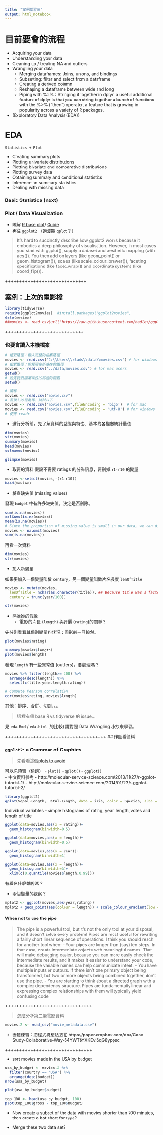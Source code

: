 ```yaml
---
title: "案例學習三"
output: html_notebook
---
```




# 目前要會的流程

- Acquiring your data
- Understanding your data
- Cleaning up / treating NA and outliers
- Wrangling your data
    - Merging dataframes: Joins, unions, and bindings 
    - Subsetting: filter and select from a dataframe
    - Creating a derived column
    - Reshaping a dataframe between wide and long 
    - Piping with %>% : Stringing it together in dplyr: a useful additional feature of dplyr is that you can string together a bunch of functions with the %>% (“then”) operator, a feature that is growing in popularity across a variety of R packages.
- (Exploratory Data Analysis (EDA))


# EDA
`Statistics + Plot`


- Creating summary plots
- Plotting univariate distributions
- Plotting bivariate and comparative distributions 
- Plotting survey data
- Obtaining summary and conditional statistics
- Inference on summary statistics
- Dealing with missing data



### Basic Statistics (next)    
### Plot / Data Visualization
  - 瞭解 [R base plot](http://publish.illinois.edu/johnrgallagher/files/2015/10/BaseGraphicsCheatsheet.pdf)/ [Guide](https://www.analyticsvidhya.com/blog/2015/07/guide-data-visualization-r/)
  - 再往 [`ggplot2`](https://github.com/rstudio/cheatsheets/raw/master/data-visualization-2.1.pdf) （過渡期 `qplot`？）

> It’s hard to succinctly describe how ggplot2 works because it embodies a deep philosophy of visualisation. However, in most cases you start with ggplot(), supply a dataset and aesthetic mapping (with aes()). You then add on layers (like geom_point() or geom_histogram()), scales (like scale_colour_brewer()), faceting specifications (like facet_wrap()) and coordinate systems (like coord_flip()).


+++++++++++++++++++++++++++++

## 案例：上次的電影檔

```r
library(tidyverse)
require(ggplot2movies)  #install.packages("ggplot2movies")
data(movies)
##movies <- read_csv(url("https://raw.githubusercontent.com/hadley/ggplot2movies/master/data-raw/movies.csv"))
```
++++++++++++++++++++++++++++


### 也要會讀入本機檔案

```r
# 絕對路徑：輸入完整的檔案路徑
movies <- read.csv("C:\\Users\\rlads\\data\\movies.csv") # for windows users
# 相對路徑：瞭解現在所處在的路徑
movies <- read.csv("../data/movies.csv") # for mac users
getwd()
# 設定我們檔案存放的路徑的函數
setwd() 
```

```r
# 讀檔
movies <- read.csv("movie.csv") 
# 若讀入的是亂碼，試試以下
movies <- read.csv("movies.csv",fileEncoding = 'big5')  # for mac
movies <- read.csv("movies.csv",fileEncoding = 'utf-8') # for windows
# 使用 readr
```



- 進行分析前，先了解資料的型態與特性、基本的各變數統計量值
```r
dim(movies)
str(movies)
summary(movies)
head(movies)
colnames(movies)
```

```r
glimpse(movies)
```

- 取要的資料
假設不需要 ratings 的分佈訊息，要刪掉 `r1-r10` 的變量

```r
movies <-select(movies,-(r1:r10)) 
head(movies)
```


- 檢查缺失值 (missing values)

發現 `budget` 中有許多缺失值，決定是否刪除。

```r
sum(is.na(movies))
colSums(is.na(movies)) 
mean(is.na(movies))
# Since the proportion of missing value is small in our data, we can directly delete them
movies <- na.omit(movies)
sum(is.na(movies))
```

再看一次資料

```r
dim(movies)
str(movies)
```


- 加入新變量

如果要加入一個變量叫做 `century`，另一個變量叫做片名長度 `lenOfTitle`

```r
movies <- mutate(movies,
  lenOfTitle = nchar(as.character(title)), ## Because title was a factor
  century = trunc(year/100))

str(movies)
```

- 開始妳的假說
    - 電影的片長 (`length`) 與評價 (`rating`)的關聯？

先分別看看其個別變量的狀況：圖形較一目瞭然。



```r
plot(movies$rating)
```

```r
summary(movies$length)
plot(movies$length)
```


發現 `length` 有一些異常值 (outliers)，要處理嗎？


```r
movies %>% filter(length>= 300) %>% 
  arrange(desc(length)) %>% 
  select(c(title,year,length,rating))
```



```r
# Compute Pearson correlation
cor(movies$rating, movies$length)
```


其他：排序、合併、切割、。。

> 這裡有個 base R vs tidyverse 的 issue...

見 `eda.Rmd` / `eda.html` (的比較)
請對照 Data Wrangling 小抄來學習。

++++++++++++++++++++++++++++++++++++
## 作圖看資料

### `ggplot2`: a Grammar of Graphics

> 先看看這個[plots to avoid](http://genomicsclass.github.io/book/pages/plots_to_avoid.html)

可以先預習（偷跑）
- `plot()` - `qplot()` - `ggplot()`  
- 中文資料參考
  - http://molecular-service-science.com/2013/11/27/r-ggplot-tutorial-1/
  - http://molecular-service-science.com/2014/01/23/r-ggplot-tutorial-2/


```r
library(ggplot2)
qplot(Sepal.Length, Petal.Length, data = iris, color = Species, size = Petal.Width)
```


Individual variables
- simple histograms of rating, year, length, votes and length of title

```r
ggplot(data=movies,aes(x = rating))+
  geom_histogram(binwidth=0.5)
```



```r
ggplot(data=movies,aes(x = length))+
  geom_histogram(binwidth=0.5)
```

```r
ggplot(data=movies,aes(x = year))+
  geom_histogram(binwidth=1)

```


```r
ggplot(data=movies,aes(x = length))+
  geom_histogram(binwidth=3)+
  xlim(c(0,quantile(movies$length,0.99)))
```

有看出什麼端倪嗎？

- 兩個變量的觀察？
```r
mplot2 <- ggplot(movies,aes(year,rating))
mplot2 + geom_point(aes(colour = length)) + scale_colour_gradient(low = "green",high="red")
```

#### When not to use the pipe

> The pipe is a powerful tool, but it’s not the only tool at your disposal, and it doesn’t solve every problem! Pipes are most useful for rewriting a fairly short linear sequence of operations. I think you should reach for another tool when:
- Your pipes are longer than (say) ten steps. In that case, create intermediate objects with meaningful names. That will make debugging easier, because you can more easily check the intermediate results, and it makes it easier to understand your code, because the variable names can help communicate intent.
- You have multiple inputs or outputs. If there isn’t one primary object being transformed, but two or more objects being combined together, don’t use the pipe.
- You are starting to think about a directed graph with a complex dependency structure. Pipes are fundamentally linear and expressing complex relationships with them will typically yield confusing code.




+++++++++++++++++++++++++++++++

> 怎麼分析第二筆電影資料 

```r
movies.2 <- read_csv("movie_metadata.csv")
```

- 團體練習：把程式與想法丟在 https://paper.dropbox.com/doc/Case-Study-Collaborative-Way-64YWTbYXKEviSqG8yppsc


+++++++++++++++++++++++++++++++

- sort movies made in the USA by budget

```r
usa_by_budget <- movies.2 %>% 
  filter(country == 'USA') %>% 
  arrange(desc(budget))
nrow(usa_by_budget)
```



```r
plot(usa_by_budget$budget)
```


```r
top_100 <- head(usa_by_budget, 100)
plot(top_100$gross - top_100$budget)
```


- Now create a subset of the data with movies shorter than 700 minutes, then create a bat chart for `Type`?

- Merge these two data set?



